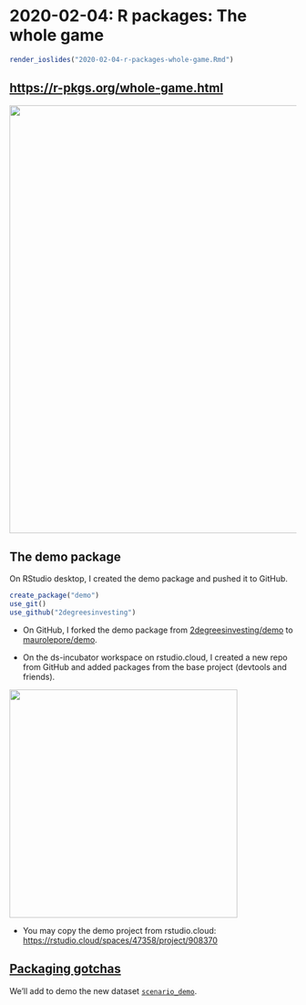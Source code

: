 # 2020-02-04: R packages: The whole game

```r
render_ioslides("2020-02-04-r-packages-whole-game.Rmd")
```

## <https://r-pkgs.org/whole-game.html>

<img src="https://i.imgur.com/spXKlG3.png" align="center" width = 750 />



## The demo package

On RStudio desktop, I created the demo package and pushed it to GitHub.

```R
create_package("demo")
use_git()
use_github("2degreesinvesting")
```

* On GitHub, I forked the demo package from [2degreesinvesting/demo](https://github.com/2DegreesInvesting/demo) to [maurolepore/demo](https://github.com/maurolepore/demo).

* On the ds-incubator workspace on rstudio.cloud, I created a new repo from GitHub and added packages from the base project (devtools and friends).

<img src="https://i.imgur.com/hmsP7WH.png" align="center" width = 400 />

* You may copy the demo project from rstudio.cloud: <https://rstudio.cloud/spaces/47358/project/908370>



## [Packaging gotchas](https://2degreesinvesting.github.io/ds-incubator/gotchas-when-moving-code-from-a-script-to-an-r-package.html)

We'll add to demo the new dataset [`scenario_demo`](https://github.com/2DegreesInvesting/r2dii.dataraw/blob/master/data-raw/scenario_demo.csv).

